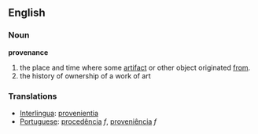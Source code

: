 ==English==
=== Noun ===
'''provenance'''
#the place and time where some [[artifact]] or other object originated [[from]].
#the history of ownership of a work of art

===Translations===
*[[Interlingua]]: [[provenientia]]
*[[Portuguese]]: [[procedência]] ''f'', [[proveniência]] ''f''
